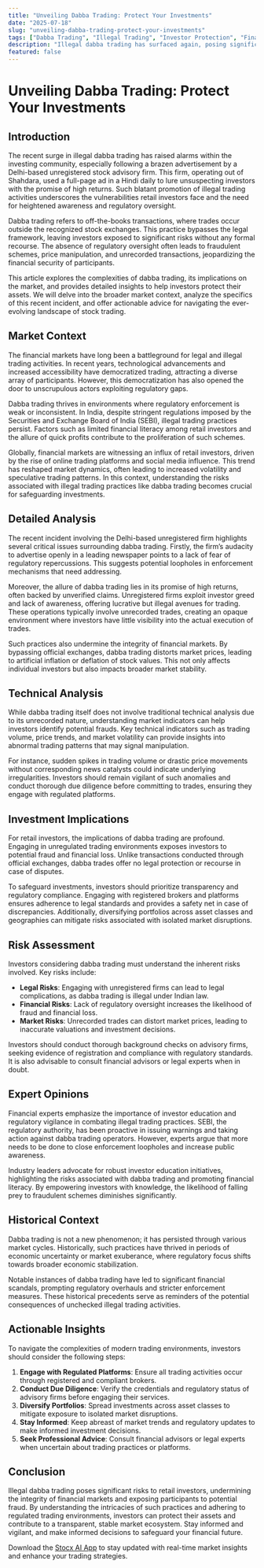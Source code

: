 ```yaml
---
title: "Unveiling Dabba Trading: Protect Your Investments"
date: "2025-07-18"
slug: "unveiling-dabba-trading-protect-your-investments"
tags: ["Dabba Trading", "Illegal Trading", "Investor Protection", "Financial Markets", "SEBI Regulations", "Market Analysis", "Investment Risks"]
description: "Illegal dabba trading has surfaced again, posing significant risks to retail investors. In a bold move, a Delhi-based unregistered advisory firm advertised in a Hindi daily, promising high returns. This incident highlights the persistent threat of unauthorized trading platforms that operate outside the regulatory framework, offering no legal protection to investors. As dabba trading often leads to unrecorded transactions, investors are left vulnerable to fraud and manipulation. It is crucial for investors to understand the dangers of such practices, recognize red flags, and adhere to regulated trading environments. This comprehensive guide delves into the intricacies of dabba trading, examining its impact on the financial market, analyzing potential risks, and providing actionable insights for investors to safeguard their portfolios. By understanding the market context, historical precedents, and expert opinions, investors can make informed decisions and avoid falling prey to illegal schemes."
featured: false
---
```


# Unveiling Dabba Trading: Protect Your Investments

## Introduction
The recent surge in illegal dabba trading has raised alarms within the investing community, especially following a brazen advertisement by a Delhi-based unregistered stock advisory firm. This firm, operating out of Shahdara, used a full-page ad in a Hindi daily to lure unsuspecting investors with the promise of high returns. Such blatant promotion of illegal trading activities underscores the vulnerabilities retail investors face and the need for heightened awareness and regulatory oversight.

Dabba trading refers to off-the-books transactions, where trades occur outside the recognized stock exchanges. This practice bypasses the legal framework, leaving investors exposed to significant risks without any formal recourse. The absence of regulatory oversight often leads to fraudulent schemes, price manipulation, and unrecorded transactions, jeopardizing the financial security of participants.

This article explores the complexities of dabba trading, its implications on the market, and provides detailed insights to help investors protect their assets. We will delve into the broader market context, analyze the specifics of this recent incident, and offer actionable advice for navigating the ever-evolving landscape of stock trading.

## Market Context
The financial markets have long been a battleground for legal and illegal trading activities. In recent years, technological advancements and increased accessibility have democratized trading, attracting a diverse array of participants. However, this democratization has also opened the door to unscrupulous actors exploiting regulatory gaps.

Dabba trading thrives in environments where regulatory enforcement is weak or inconsistent. In India, despite stringent regulations imposed by the Securities and Exchange Board of India (SEBI), illegal trading practices persist. Factors such as limited financial literacy among retail investors and the allure of quick profits contribute to the proliferation of such schemes.

Globally, financial markets are witnessing an influx of retail investors, driven by the rise of online trading platforms and social media influence. This trend has reshaped market dynamics, often leading to increased volatility and speculative trading patterns. In this context, understanding the risks associated with illegal trading practices like dabba trading becomes crucial for safeguarding investments.

## Detailed Analysis
The recent incident involving the Delhi-based unregistered firm highlights several critical issues surrounding dabba trading. Firstly, the firm’s audacity to advertise openly in a leading newspaper points to a lack of fear of regulatory repercussions. This suggests potential loopholes in enforcement mechanisms that need addressing.

Moreover, the allure of dabba trading lies in its promise of high returns, often backed by unverified claims. Unregistered firms exploit investor greed and lack of awareness, offering lucrative but illegal avenues for trading. These operations typically involve unrecorded trades, creating an opaque environment where investors have little visibility into the actual execution of trades.

Such practices also undermine the integrity of financial markets. By bypassing official exchanges, dabba trading distorts market prices, leading to artificial inflation or deflation of stock values. This not only affects individual investors but also impacts broader market stability.

## Technical Analysis
While dabba trading itself does not involve traditional technical analysis due to its unrecorded nature, understanding market indicators can help investors identify potential frauds. Key technical indicators such as trading volume, price trends, and market volatility can provide insights into abnormal trading patterns that may signal manipulation.

For instance, sudden spikes in trading volume or drastic price movements without corresponding news catalysts could indicate underlying irregularities. Investors should remain vigilant of such anomalies and conduct thorough due diligence before committing to trades, ensuring they engage with regulated platforms.

## Investment Implications
For retail investors, the implications of dabba trading are profound. Engaging in unregulated trading environments exposes investors to potential fraud and financial loss. Unlike transactions conducted through official exchanges, dabba trades offer no legal protection or recourse in case of disputes.

To safeguard investments, investors should prioritize transparency and regulatory compliance. Engaging with registered brokers and platforms ensures adherence to legal standards and provides a safety net in case of discrepancies. Additionally, diversifying portfolios across asset classes and geographies can mitigate risks associated with isolated market disruptions.

## Risk Assessment
Investors considering dabba trading must understand the inherent risks involved. Key risks include:

- **Legal Risks**: Engaging with unregistered firms can lead to legal complications, as dabba trading is illegal under Indian law.
- **Financial Risks**: Lack of regulatory oversight increases the likelihood of fraud and financial loss.
- **Market Risks**: Unrecorded trades can distort market prices, leading to inaccurate valuations and investment decisions.

Investors should conduct thorough background checks on advisory firms, seeking evidence of registration and compliance with regulatory standards. It is also advisable to consult financial advisors or legal experts when in doubt.

## Expert Opinions
Financial experts emphasize the importance of investor education and regulatory vigilance in combating illegal trading practices. SEBI, the regulatory authority, has been proactive in issuing warnings and taking action against dabba trading operators. However, experts argue that more needs to be done to close enforcement loopholes and increase public awareness.

Industry leaders advocate for robust investor education initiatives, highlighting the risks associated with dabba trading and promoting financial literacy. By empowering investors with knowledge, the likelihood of falling prey to fraudulent schemes diminishes significantly.

## Historical Context
Dabba trading is not a new phenomenon; it has persisted through various market cycles. Historically, such practices have thrived in periods of economic uncertainty or market exuberance, where regulatory focus shifts towards broader economic stabilization.

Notable instances of dabba trading have led to significant financial scandals, prompting regulatory overhauls and stricter enforcement measures. These historical precedents serve as reminders of the potential consequences of unchecked illegal trading activities.

## Actionable Insights
To navigate the complexities of modern trading environments, investors should consider the following steps:

1. **Engage with Regulated Platforms**: Ensure all trading activities occur through registered and compliant brokers.
2. **Conduct Due Diligence**: Verify the credentials and regulatory status of advisory firms before engaging their services.
3. **Diversify Portfolios**: Spread investments across asset classes to mitigate exposure to isolated market disruptions.
4. **Stay Informed**: Keep abreast of market trends and regulatory updates to make informed investment decisions.
5. **Seek Professional Advice**: Consult financial advisors or legal experts when uncertain about trading practices or platforms.

## Conclusion
Illegal dabba trading poses significant risks to retail investors, undermining the integrity of financial markets and exposing participants to potential fraud. By understanding the intricacies of such practices and adhering to regulated trading environments, investors can protect their assets and contribute to a transparent, stable market ecosystem. Stay informed and vigilant, and make informed decisions to safeguard your financial future.

Download the [Stocx AI App](https://stocx.co) to stay updated with real-time market insights and enhance your trading strategies.
